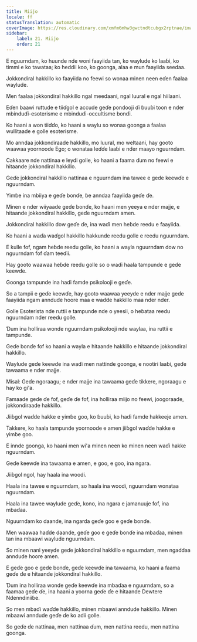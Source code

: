 ```yaml
---
title: Miijo
locale: ff
statusTranslation: automatic
coverImage: https://res.cloudinary.com/xmfm6mhw3gwctndtcubgx2rptnae/image/upload/v1741354419/small_cover_la_gran_rebelion_28716e29d2.webp
sidebar:
    label: 21. Miijo
    order: 21
---
```

E nguurndam, ko huunde nde woni faayiida tan, ko waylude ko laaɓi, ko timmi e ko tawataa; ko heddii koo, ko goonga, alaa e mun faayiida seedaa.

Jokkondiral hakkillo ko faayiida no feewi so wonaa minen neen eɗen faalaa waylude.

Men faalaa jokkondiral hakkillo ngal meedaani, ngal luural e ngal hiilaani.

Eɗen baawi ruttude e tiiɗgol e accude geɗe pondooji ɗi ɓuuɓi toon e nder mbinduɗi-esoterisme e mbinduɗi-occultisme bonɗi.

Ko haani a won tiiɗɗo, ko haani a waylu so wonaa goonga a faalaa wullitaade e golle esoterisme.

Mo anndaa jokkondiraade hakkillo, mo luural, mo weltaani, hay gooto waawaa yoornoode Ego; o wonataa leɗɗe laaɓi e nder maayo nguurndam.

Cakkaare nde nattinaa e leydi golle, ko haani a faama ɗum no feewi e hitaande jokkondiral hakkillo.

Geɗe jokkondiral hakkillo nattinaa e nguurndam ina tawee e geɗe keewɗe e nguurndam.

Yimɓe ina mbiiya e geɗe bonɗe, ɓe anndaa faayiida geɗe ɗe.

Minen e nder wiiyaade geɗe bonɗe, ko haani men yeeya e nder majje, e hitaande jokkondiral hakkillo, geɗe nguurndam amen.

Jokkondiral hakkillo dow geɗe ɗe, ina waɗi men heɓde reedu e faayiida.

Ko haani a waɗa waɗgol hakkillo hakkunde reedu golle e reedu nguurndam.

E kulle fof, ngam heɓde reedu golle, ko haani a wayla nguurndam dow no nguurndam fof ɗam teeɗii.

Hay gooto waawaa heɓde reedu golle so o waɗi haala tampunde e geɗe keewɗe.

Goonga tampunde ina haɗi famde psikolooji e geɗe.

So a tampii e geɗe keewɗe, hay gooto waawaa yeeyde e nder majje geɗe faayiida ngam anndude hoore maa e waɗde hakkillo maa nder nder.

Golle Esoterista nde ruttii e tampunde nde o yeesii, o heɓataa reedu nguurndam nder reedu golle.

Ɗum ina holliraa wonde nguurndam psikolooji nde waylaa, ina ruttii e tampunde.

Geɗe bonɗe fof ko haani a wayla e hitaande hakkillo e hitaande jokkondiral hakkillo.

Waylude geɗe keewɗe ina waɗi men nattinde goonga, e nootiri laaɓi, geɗe tawaama e nder majje.

Misal: Geɗe ngoraagu; e nder majje ina tawaama geɗe tikkere, ngoraagu e hay ko gi'a.

Famaade geɗe ɗe fof, geɗe ɗe fof, ina holliraa miijo no feewi, joogoraade, jokkondiraade hakkillo.

Jiiɓgol waɗde hakke e yimɓe goo, ko ɓuuɓi, ko haɗi famde hakkeeje amen.

Takkere, ko haala tampunde yoornoode e amen jiiɓgol waɗde hakke e yimɓe goo.

E innde goonga, ko haani men wi'a minen neen ko minen neen waɗi hakke nguurndam.

Geɗe keewɗe ina tawaama e amen, e goo, e goo, ina ngara.

Jiiɓgol ngol, hay haala ina woodi.

Haala ina tawee e nguurndam, so haala ina woodi, nguurndam wonataa nguurndam.

Haala ina tawee waylude geɗe, kono, ina ngara e jamanuuje fof, ina mbaɗaa.

Nguurndam ko daande, ina ngarda geɗe goo e geɗe bonɗe.

Men waawaa haɗde daande, geɗe goo e geɗe bonɗe ina mbaɗaa, minen tan ina mbaawi waylude nguurndam.

So minen nani yeeyde geɗe jokkondiral hakkillo e nguurndam, men ngaddaa anndude hoore amen.

E geɗe goo e geɗe bonɗe, geɗe keewɗe ina tawaama, ko haani a faama geɗe ɗe e hitaande jokkondiral hakkillo.

Ɗum ina holliraa wonde geɗe keewɗe ina mbaɗaa e nguurndam, so a faamaa geɗe ɗe, ina haani a yoorna geɗe ɗe e hitaande Dewtere Ndenndiniiɓe.

So men mbaɗi waɗde hakkillo, minen mbaawi anndude hakkillo. Minen mbaawi anndude geɗe ɗe ko adii golle.

So geɗe ɗe nattinaa, men nattinaa ɗum, men nattina reedu, men nattina goonga.

